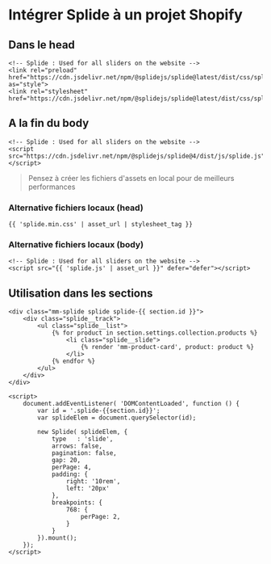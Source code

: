 # Intégrer Splide à un projet Shopify

## Dans le head
``` Liquid
<!-- Splide : Used for all sliders on the website -->  
<link rel="preload" href="https://cdn.jsdelivr.net/npm/@splidejs/splide@latest/dist/css/splide.min.css" as="style">
<link rel="stylesheet" href="https://cdn.jsdelivr.net/npm/@splidejs/splide@latest/dist/css/splide.min.css">
```

## A la fin du body
``` Liquid	
<!-- Splide : Used for all sliders on the website -->    
<script src="https://cdn.jsdelivr.net/npm/@splidejs/splide@4/dist/js/splide.js"></script>
```
> Pensez à créer les fichiers d'assets en local pour de meilleurs performances

### Alternative fichiers locaux (head)
``` liquid
{{ 'splide.min.css' | asset_url | stylesheet_tag }}
```

### Alternative fichiers locaux (body)
``` liquid
<!-- Splide : Used for all sliders on the website -->
<script src="{{ 'splide.js' | asset_url }}" defer="defer"></script>
```

## Utilisation dans les sections
``` liquid
<div class="mm-splide splide splide-{{ section.id }}">
    <div class="splide__track">
		<ul class="splide__list">
			{% for product in section.settings.collection.products %}
				<li class="splide__slide">
					{% render 'mm-product-card', product: product %}
				</li>
			{% endfor %}
		</ul>
	</div>  
</div>

<script>
	document.addEventListener( 'DOMContentLoaded', function () {
		var id = '.splide-{{section.id}}';
		var splideElem = document.querySelector(id);
	
		new Splide( splideElem, {
			type   : 'slide',
			arrows: false,
			pagination: false,
			gap: 20,
			perPage: 4,
			padding: {
				right: '10rem',
				left: '20px'
			},
			breakpoints: {
				768: {
					perPage: 2,
				}
			}
		}).mount();
	});
</script>
```
